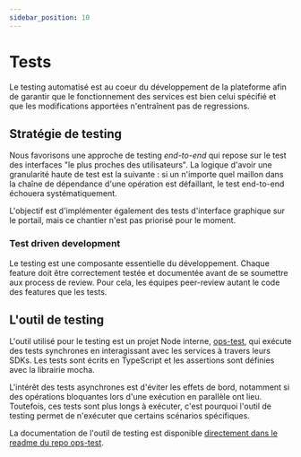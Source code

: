 ```yaml
---
sidebar_position: 10
---
```


# Tests

Le testing automatisé est au coeur du développement de la plateforme afin de garantir que le fonctionnement des services est bien celui spécifié et que les modifications apportées n'entraînent pas de regressions.

## Stratégie de testing

Nous favorisons une approche de testing *end-to-end* qui repose sur le test des interfaces "le plus proches des utilisateurs". La logique d'avoir une granularité haute de test est la suivante : si un n'importe quel maillon dans la chaîne de dépendance d'une opération est défaillant, le test end-to-end échouera systématiquement.

L'objectif est d'implémenter également des tests d'interface graphique sur le portail, mais ce chantier n'est pas priorisé pour le moment.

### Test driven development

Le testing est une composante essentielle du développement. Chaque feature doit être correctement testée et documentée avant de se soumettre aux process de review. Pour cela, les équipes peer-review autant le code des features que les tests.

## L'outil de testing

L'outil utilisé pour le testing est un projet Node interne, [ops-test](https://github.com/owlgrid/ops-test), qui exécute des tests synchrones en interagissant avec les services à travers leurs SDKs. Les tests sont écrits en TypeScript et les assertions sont définies avec la librairie mocha.

L'intérêt des tests asynchrones est d'éviter les effets de bord, notamment si des opérations bloquantes lors d'une exécution en parallèle ont lieu. Toutefois, ces tests sont plus longs à exécuter, c'est pourquoi l'outil de testing permet de n'exécuter que certains scénarios spécifiques.

La documentation de l'outil de testing est disponible [directement dans le readme du repo ops-test](https://github.com/owlgrid/ops-test).